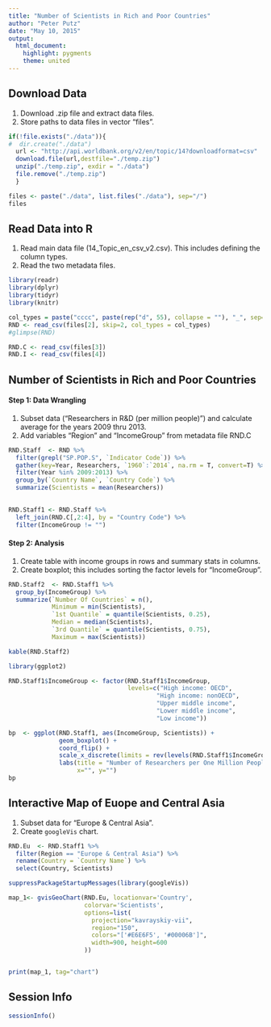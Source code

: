 ```yaml
---
title: "Number of Scientists in Rich and Poor Countries"
author: "Peter Putz"
date: "May 10, 2015"
output:
  html_document:
    highlight: pygments
    theme: united
---
```



## Download Data

1. Download .zip file and extract data files.
2. Store paths to data files in vector "files".

```r

if(!file.exists("./data")){
#  dir.create("./data")
  url <- "http://api.worldbank.org/v2/en/topic/14?downloadformat=csv"
  download.file(url,destfile="./temp.zip")
  unzip("./temp.zip", exdir = "./data")
  file.remove("./temp.zip")
  }

files <- paste("./data", list.files("./data"), sep="/")
files
```


## Read Data into R

1. Read main data file (14\_Topic\_en\_csv\_v2.csv). This includes defining the column types.
2. Read the two metadata files.

```r

library(readr)
library(dplyr)
library(tidyr)
library(knitr)

col_types = paste("cccc", paste(rep("d", 55), collapse = ""), "_", sep="")
RND <- read_csv(files[2], skip=2, col_types = col_types)
#glimpse(RND)

RND.C <- read_csv(files[3])
RND.I <- read_csv(files[4])
```

## Number of Scientists in Rich and Poor Countries

#### Step 1: Data Wrangling

1. Subset data ("Researchers in R&D (per million people)") and calculate average for the years 2009 thru 2013.
2. Add variables "Region" and "IncomeGroup" from metadata file RND.C


```r
RND.Staff  <- RND %>%
  filter(grepl("SP.POP.S", `Indicator Code`)) %>%
  gather(key=Year, Researchers, `1960`:`2014`, na.rm = T, convert=T) %>%
  filter(Year %in% 2009:2013) %>%
  group_by(`Country Name`, `Country Code`) %>%
  summarize(Scientists = mean(Researchers))
  
```

```r
RND.Staff1 <- RND.Staff %>%
  left_join(RND.C[,2:4], by = "Country Code") %>%
  filter(IncomeGroup != "")
```

#### Step 2: Analysis

1. Create table with income groups in rows and summary stats in columns.
2. Create boxplot; this includes sorting the factor levels for "IncomeGroup".

```r
RND.Staff2  <- RND.Staff1 %>%
  group_by(IncomeGroup) %>%
  summarize(`Number Of Countries` = n(),
            Minimum = min(Scientists),
            `1st Quantile` = quantile(Scientists, 0.25),
            Median = median(Scientists),
            `3rd Quantile` = quantile(Scientists, 0.75),
            Maximum = max(Scientists))

kable(RND.Staff2)
```


```r
library(ggplot2)

RND.Staff1$IncomeGroup <- factor(RND.Staff1$IncomeGroup,
                                 levels=c("High income: OECD",
                                         "High income: nonOECD",
                                         "Upper middle income",
                                         "Lower middle income",
                                         "Low income"))

bp  <- ggplot(RND.Staff1, aes(IncomeGroup, Scientists)) + 
              geom_boxplot() +
              coord_flip() +
              scale_x_discrete(limits = rev(levels(RND.Staff1$IncomeGrou))) +
              labs(title = "Number of Researchers per One Million People",
                   x="", y="")
bp
```


## Interactive Map of Euope and Central Asia

1. Subset data for "Europe & Central Asia".
2. Create `googleVis` chart.

```r
RND.Eu  <- RND.Staff1 %>%
  filter(Region == "Europe & Central Asia") %>%
  rename(Country = `Country Name`) %>%
  select(Country, Scientists)
```


```r
suppressPackageStartupMessages(library(googleVis))

map_1<- gvisGeoChart(RND.Eu, locationvar='Country', 
                     colorvar='Scientists',
                     options=list(
                       projection="kavrayskiy-vii",
                       region="150",
                       colors="['#E6E6F5', '#00006B']",
                       width=900, height=600
                     ))


print(map_1, tag="chart")
```


## Session Info


```r
sessionInfo()
```
